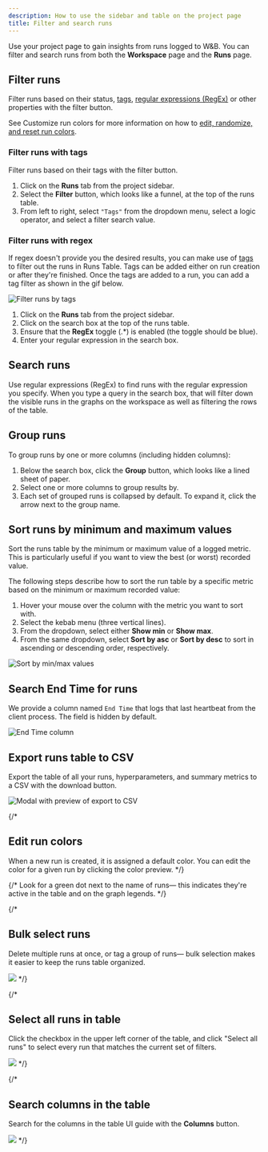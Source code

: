 ```yaml
---
description: How to use the sidebar and table on the project page
title: Filter and search runs
---
```


Use your project page to gain insights from runs logged to W&B. You can filter and search runs from both the **Workspace** page and the **Runs** page.

## Filter runs

Filter runs based on their status, [tags](#filter-runs-with-tags), [regular expressions (RegEx)](#filter-runs-with-regular-expressions-regex) or other properties with the filter button.

See Customize run colors for more information on how to [edit, randomize, and reset run colors](/models/runs/run-colors/).

### Filter runs with tags

Filter runs based on their tags with the filter button.

1. Click on the **Runs** tab from the project sidebar.
2. Select the **Filter** button, which looks like a funnel, at the top of the runs table.
3. From left to right, select `"Tags"` from the dropdown menu, select a logic operator, and select a filter search value.

### Filter runs with regex

If regex doesn't provide you the desired results, you can make use of [tags](/models/runs/filter-runs/#filter-runs-with-tags) to filter out the runs in Runs Table. Tags can be added either on run creation or after they're finished. Once the tags are added to a run, you can add a tag filter as shown in the gif below.

<Frame>
    <img src="/images/app_ui/filter_runs.gif" alt="Filter runs by tags"  />
</Frame>

1. Click on the **Runs** tab from the project sidebar.
2. Click on the search box at the top of the runs table.
3. Ensure that the **RegEx** toggle (.*) is enabled (the toggle should be blue).
4. Enter your regular expression in the search box.

## Search runs

Use regular expressions (RegEx) to find runs with the regular expression you specify. When you type a query in the search box, that will filter down the visible runs in the graphs on the workspace as well as filtering the rows of the table.

## Group runs

To group runs by one or more columns (including hidden columns):

1. Below the search box, click the **Group** button, which looks like a lined sheet of paper.
1. Select one or more columns to group results by.
1. Each set of grouped runs is collapsed by default. To expand it, click the arrow next to the group name.

## Sort runs by minimum and maximum values
Sort the runs table by the minimum or maximum value of a logged metric. This is particularly useful if you want to view the best (or worst) recorded value.

The following steps describe how to sort the run table by a specific metric based on the minimum or maximum recorded value:

1. Hover your mouse over the column with the metric you want to sort with.
2. Select the kebab menu (three vertical lines).
3. From the dropdown, select either **Show min** or **Show max**.
4. From the same dropdown, select **Sort by asc** or **Sort by desc** to sort in ascending or descending order, respectively. 

<Frame>
    <img src="/images/app_ui/runs_min_max.gif" alt="Sort by min/max values"  />
</Frame>

## Search End Time for runs

We provide a column named `End Time` that logs that last heartbeat from the client process. The field is hidden by default.

<Frame>
    <img src="/images/app_ui/search_run_endtime.png" alt="End Time column"  />
</Frame>

## Export runs table to CSV

Export the table of all your runs, hyperparameters, and summary metrics to a CSV with the download button.

<Frame>
    <img src="/images/app_ui/export_to_csv.gif" alt="Modal with preview of export to CSV"  />
</Frame>

{/*
## Edit run colors

When a new run is created, it is assigned a default color. You can edit the color for a given run by clicking the color preview.
*/}


{/*
Look for a green dot next to the name of runs— this indicates they're active in the table and on the graph legends.
*/}

{/*
## Bulk select runs

Delete multiple runs at once, or tag a group of runs— bulk selection makes it easier to keep the runs table organized.

<Frame>
    <img src="/images/app_ui/howto_bulk_select.gif"  />
</Frame>
*/}

{/*
## Select all runs in table

Click the checkbox in the upper left corner of the table, and click "Select all runs" to select every run that matches the current set of filters.

<Frame>
    <img src="/images/app_ui/all_runs_select.gif"  />
</Frame>
*/}

{/*
## Search columns in the table

Search for the columns in the table UI guide with the **Columns** button.

<Frame>
    <img src="/images/app_ui/search_columns.gif"  />
</Frame>
*/}
